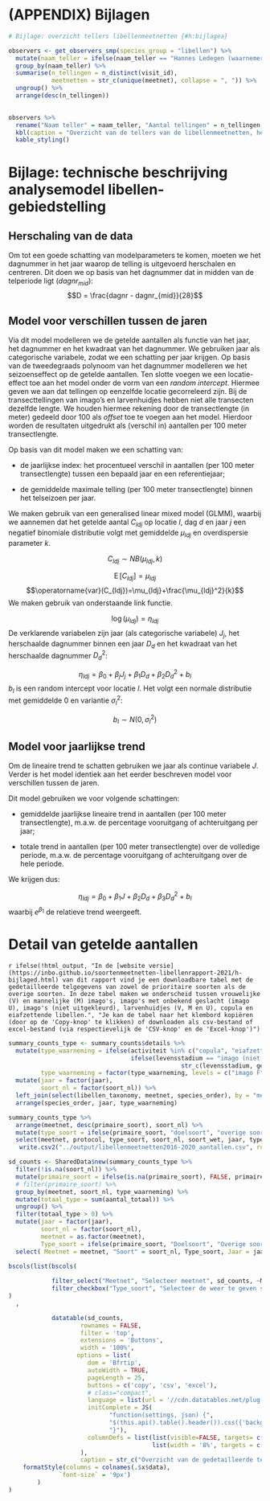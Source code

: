 
# (APPENDIX) Bijlagen {-}


```r
# Bijlage: overzicht tellers libellenmeetnetten {#h:bijlagea}

observers <- get_observers_smp(species_group = "libellen") %>%
  mutate(naam_teller = ifelse(naam_teller == "Hannes Ledegen (waarnemer)", "Hannes Ledegen", naam_teller)) %>%
  group_by(naam_teller) %>%
  summarise(n_tellingen = n_distinct(visit_id),
            meetnetten = str_c(unique(meetnet), collapse = ", ")) %>%
  ungroup() %>%
  arrange(desc(n_tellingen))
  
```

```r
observers %>%
  rename("Naam teller" = naam_teller, "Aantal tellingen" = n_tellingen, Meetnetten = meetnetten) %>%
  kbl(caption = "Overzicht van de tellers van de libellenmeetnetten, het aantal uitgevoerde tellingen en de meetnetten waarvoor tellingen werden uitgevoerd") %>%
  kable_styling()
```


# Bijlage: technische beschrijving analysemodel libellen-gebiedstelling {#h:bijlagec}

## Herschaling van de data

Om tot een goede schatting van modelparameters te komen, moeten we het dagnummer in het jaar waarop de telling is uitgevoerd herschalen en centreren. Dit doen we op basis van het dagnummer dat in midden van de telperiode ligt ($dagnr_{mid}$):
$$D = \frac{dagnr - dagnr_{mid}}{28}$$

## Model voor verschillen tussen de jaren

Via dit model modelleren we de getelde aantallen als functie van het jaar, het dagnummer en het kwadraat van het dagnummer. We gebruiken jaar als categorische variabele, zodat we een schatting per jaar krijgen. Op basis van de tweedegraads polynoom van het dagnummer modelleren we het seizoenseffect op de getelde aantallen. Ten slotte voegen we een locatie-effect toe aan het model onder de vorm van een *random intercept*. Hiermee geven we aan dat tellingen op eenzelfde locatie gecorreleerd zijn. Bij de transecttellingen van imago's en larvenhuidjes hebben niet alle transecten dezelfde lengte. We houden hiermee rekening door de transectlengte (in meter) gedeeld door 100 als *offset* toe te voegen aan het model. Hierdoor worden de resultaten uitgedrukt als (verschil in) aantallen per 100 meter transectlengte.             

Op basis van dit model maken we een schatting van:

* de jaarlijkse index: het procentueel verschil in aantallen (per 100 meter transectlengte) tussen een bepaald jaar en een referentiejaar;

* de gemiddelde maximale telling (per 100 meter transectlengte) binnen het telseizoen per jaar.

We maken gebruik van een generalised linear mixed model (GLMM), waarbij we aannemen dat het getelde aantal $C_{ldj}$ op locatie $l$, dag $d$ en jaar $j$ een negatief binomiale distributie volgt met gemiddelde $\mu_{ldj}$ en overdispersie parameter $k$.

$$C_{ldj} \sim {NB}(\mu_{ldj}, k)$$

$$\operatorname{E}[C_{ldj}]=\mu_{ldj}$$
$$\operatorname{var}(C_{ldj})=\mu_{ldj}+\frac{\mu_{ldj}^2}{k}$$
We maken gebruik van  onderstaande link functie.

$$\log(\mu_{ldj}) = \eta_{ldj}$$
De verklarende variabelen zijn jaar (als categorische variabele) $J_{j}$, het herschaalde dagnummer binnen een jaar $D_{d}$ en het kwadraat van het herschaalde dagnummer $D_{d}^2$:    

$$\eta_{ldj}= \beta_{0} + \beta_{j}J_{j} + \beta_{1}D_{d} + \beta_{2}D_{d}^2 + b_{l}$$
 $b_{l}$ is een random intercept voor locatie $l$. Het volgt een normale distributie met gemiddelde 0 en variantie $\sigma_{l}^2$:  
 
$$b_{l} \sim {N(0,\sigma_{l}^2)} $$

## Model voor jaarlijkse trend

Om de lineaire trend te schatten gebruiken we jaar als continue variabele $J$. Verder is het model identiek aan het eerder beschreven model voor verschillen tussen de jaren. 

Dit model gebruiken we voor volgende schattingen:

* gemiddelde jaarlijkse lineaire trend in aantallen (per 100 meter transectlengte), m.a.w. de percentage vooruitgang of achteruitgang per jaar;

* totale trend in aantallen (per 100 meter transectlengte) over de volledige periode, m.a.w. de percentage vooruitgang of achteruitgang over de hele periode. 

We krijgen dus:

$$\eta_{ldj}= \beta_{0} + \beta_{1}J + \beta_{2}D_{d} + \beta_{3}D_{d}^2 + b_{l}$$
waarbij $e^{\beta_1}$ de relatieve trend weergeeft. 

# Detail van getelde aantallen {#h:bijlaged}

`r ifelse(!html_output, "In de [website versie](https://inbo.github.io/soortenmeetnetten-libellenrapport-2021/h-bijlaged.html) van dit rapport vind je een downloadbare tabel met de gedetailleerde telgegevens van zowel de prioritaire soorten als de overige soorten. In deze tabel maken we onderscheid tussen vrouwelijke (V) en mannelijke (M) imago's, imago's met onbekend geslacht (imago U), imago's (niet uitgekleurd), larvenhuidjes (V, M en U), copula en eiafzettende libellen.", "Je kan de tabel naar het klembord kopiëren (door op de 'Copy-knop' te klikken) of downloaden als csv-bestand of excel-bestand (via respectievelijk de 'CSV-knop' en de 'Excel-knop')")`

```r

summary_counts_type <- summary_counts$details %>%
  mutate(type_waarneming = ifelse(activiteit %in% c("copula", "eiafzettend"), activiteit,
                                  ifelse(levensstadium == "imago (niet uitgekleurd)", levensstadium,
                                                str_c(levensstadium, geslacht, sep = " "))),
         type_waarneming = factor(type_waarneming, levels = c("imago F", "imago M", "imago U", "imago (niet uitgekleurd)", "eiafzettend", "copula", "larvenhuidje F", "larvenhuidje M", "larvenhuidje U"))) %>%
  mutate(jaar = factor(jaar),
         soort_nl = factor(soort_nl)) %>%
  left_join(select(libellen_taxonomy, meetnet, species_order), by = "meetnet")  %>%
  arrange(species_order, jaar, type_waarneming)

```



```r

summary_counts_type %>%
  arrange(meetnet, desc(primaire_soort), soort_nl) %>%
  mutate(type_soort = ifelse(primaire_soort, "doelsoort", "overige soorten")) %>%
  select(meetnet, protocol, type_soort, soort_nl, soort_wet, jaar, type_waarneming, aantal_totaal, aantal_gemiddeld, aantal_maximum) %>%
   write.csv2("../output/libellenmeetnetten2016-2020_aantallen.csv", row.names = FALSE)

```


```r

sd_counts <- SharedData$new(summary_counts_type %>% 
  filter(!is.na(soort_nl)) %>%
  mutate(primaire_soort = ifelse(is.na(primaire_soort), FALSE, primaire_soort)) %>%
  # filter(primaire_soort) %>%
  group_by(meetnet, soort_nl, type_waarneming) %>%
  mutate(totaal_type = sum(aantal_totaal)) %>%
  ungroup() %>%
  filter(totaal_type > 0) %>%
  mutate(jaar = factor(jaar),
         soort_nl = factor(soort_nl),
         meetnet = as.factor(meetnet),
         Type_soort = ifelse(primaire_soort, "Doelsoort", "Overige soorten")) %>%
  select( Meetnet = meetnet, "Soort" = soort_nl, Type_soort, Jaar = jaar, "Type waarneming" = type_waarneming, "Totaal" = aantal_totaal, "Gemiddeld" = aantal_gemiddeld))

bscols(list(bscols(
            
            filter_select("Meetnet", "Selecteer meetnet", sd_counts, ~Meetnet),
            filter_checkbox("Type_soort", "Selecteer de weer te geven soorten:", sd_counts, ~Type_soort)
)
  ,

            datatable(sd_counts, 
                    rownames = FALSE, 
                    filter = 'top',
                    extensions = 'Buttons', 
                    width = '100%',
                   options = list(
                      dom = 'Bfrtip',
                      autoWidth = TRUE,
                      pageLength = 25,
                      buttons = c('copy', 'csv', 'excel'),
                      # class="compact", 
                      language = list(url = '//cdn.datatables.net/plug-ins/1.10.11/i18n/Dutch.json'),
                      initComplete = JS(
                            "function(settings, json) {",
                            "$(this.api().table().header()).css({'background-color': '#959B38','font-size': '9px'});",
                            "}"),
                      columnDefs = list(list(visible=FALSE, targets= c( 2)),
                                        list(width = '8%', targets = c(0, 1, 2, 3, 4, 5, 6)))
                    ),
                    caption = str_c("Overzicht van de gedetailleerde telgegevens met onderscheid tussen vrouwelijke (V) en mannelijke (M) imago's, imago's met onbekend geslacht (imago U), imago's (niet uitgekleurd), larvenhuidjes (V, M en U), copula en eiafzettende libellen")) %>%
    formatStyle(columns = colnames(.$x$data), 
              `font-size` = '9px')
        )
)
```




